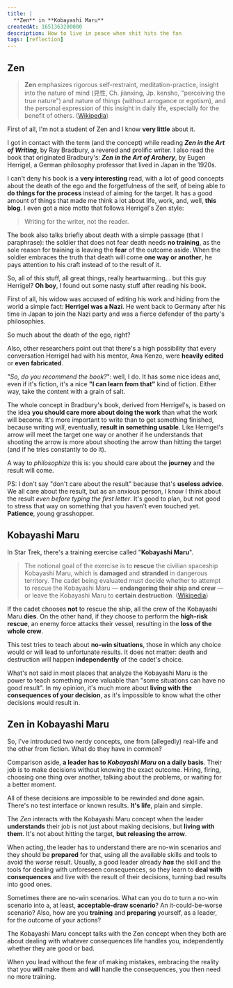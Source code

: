 ```yaml
---
title: |
  **Zen** in **Kobayashi Maru**
createdAt: 1651363200000
description: How to live in peace when shit hits the fan
tags: [reflection]
---
```


## Zen

> **Zen** emphasizes rigorous self-restraint, meditation-practice, insight into the nature of mind (見性, Ch. jiànxìng, Jp. kensho, "perceiving the true nature") and nature of things (without arrogance or egotism), and the personal expression of this insight in daily life, especially for the benefit of others. ([Wikipedia](https://en.wikipedia.org/wiki/Zen))

First of all, I'm not a student of Zen and I know **very little** about it.

I got in contact with the term (and the concept) while reading _**Zen in the Art of Writing**_, by Ray Bradbury, a revered and prolific writer. I also read the book that originated Bradbury's: _**Zen in the Art of Archery**_, by Eugen Herrigel, a German philosophy professor that lived in Japan in the 1920s.

I can't deny his book is a **very interesting** read, with a lot of good concepts about the death of the ego and the forgetfulness of the self, of being able to **do things for the process** instead of aiming for the target. It has a good amount of things that made me think a lot about life, work, and, well, **this blog**. I even got a nice motto that follows Herrigel's Zen style:

> Writing for the writer, not the reader.

The book also talks briefly about death with a simple passage (that I paraphrase): the soldier that does not fear death needs **no training**, as the sole reason for training is leaving the **fear** of the outcome aside. When the soldier embraces the truth that death will come **one way or another**, he pays attention to his craft instead of to the result of it.

<Parenthesis about="Eugen Herrigel">

So, all of this stuff, all great things, really heartwarming... but this guy Herrigel? **Oh boy**, I found out some nasty stuff after reading his book.

First of all, his widow was accused of editing his work and hiding from the world a simple fact: **Herrigel was a Nazi**. He went back to Germany after his time in Japan to join the Nazi party and was a fierce defender of the party's philosophies.

So much about the death of the ego, right?

Also, other researchers point out that there's a high possibility that every conversation Herrigel had with his mentor, Awa Kenzo, were **heavily edited** or **even fabricated**.

_"So, do you recommend the book?_": well, I do. It has some nice ideas and, even if it's fiction, it's a nice **"I can learn from that"** kind of fiction. Either way, take the content with a grain of salt.

</Parenthesis>

The whole concept in Bradbury's book, derived from Herrigel's, is based on the idea **you should care more about doing the work** than what the work will become. It's more important to write than to get something finished, because writing _will_, eventually, **result in something usable**. Like Herrigel's arrow will meet the target one way or another if he understands that shooting the arrow is more about shooting the arrow than hitting the target (and if he tries constantly to do it).

A way to _philosophize_ this is: you should care about the **journey** and the result will come.

PS: I don't say "don't care about the result" because that's **useless advice**. We all care about the result, but as an anxious person, I know I think about the result _even before typing the first letter_. It's good to plan, but not good to stress that way on something that you haven't even touched yet. **Patience**, young grasshopper.

## Kobayashi Maru

In Star Trek, there's a training exercise called "**Kobayashi Maru**".

> The notional goal of the exercise is to **rescue** the civilian spaceship Kobayashi Maru, which is **damaged** and **stranded** in dangerous territory. The cadet being evaluated must decide whether to attempt to rescue the Kobayashi Maru — **endangering their ship and crew** — or leave the Kobayashi Maru to **certain destruction**. ([Wikipedia](https://en.wikipedia.org/wiki/Kobayashi_Maru))

If the cadet chooses **not** to rescue the ship, all the crew of the Kobayashi Maru **dies**. On the other hand, if they choose to perform the **high-risk rescue**, an enemy force attacks their vessel, resulting in the **loss of the whole crew**.

This test tries to teach about **no-win situations**, those in which any choice would or will lead to unfortunate results. It does not matter: death and destruction will happen **independently** of the cadet's choice.

What's not said in most places that analyze the Kobayashi Maru is the power to teach something more valuable than "some situations can have no good result". In my opinion, it's much more about **living with the consequences of your decision**, as it's impossible to know what the other decisions would result in.

## Zen in Kobayashi Maru

So, I've introduced two nerdy concepts, one from (allegedly) real-life and the other from fiction. What do they have in common?

Comparison aside, **a leader has to _Kobayashi Maru_ on a daily basis**. Their job is to make decisions without knowing the exact outcome. Hiring, firing, choosing one thing over another, talking about the problems, or waiting for a better moment.

All of these decisions are impossible to be rewinded and done again. There's no test interface or known results. **It's life**, plain and simple.

The _Zen_ interacts with the Kobayashi Maru concept when the leader **understands** their job is not just about making decisions, but **living with them**. It's not about hitting the target, **but releasing the arrow**.

When acting, the leader has to understand there are no-win scenarios and they should be **prepared** for that, using all the available skills and tools to avoid the _worse_ result. Usually, a good leader already **_has_** the skill and the tools for dealing with unforeseen consequences, so they learn to **deal with consequences** and live with the result of their decisions, turning bad results into good ones.

Sometimes there are no-win scenarios. What can you do to turn a no-win scenario into a, at least, **acceptable-draw scenario**? An it-could-be-worse scenario? Also, how are you **training** and **preparing** yourself, as a leader, for the outcome of your actions?

The Kobayashi Maru concept talks with the Zen concept when they both are about dealing with whatever consequences life handles you, independently whether they are good or bad.

When you lead without the fear of making mistakes, embracing the reality that you **will** make them and **will** handle the consequences, you then need no more training.
